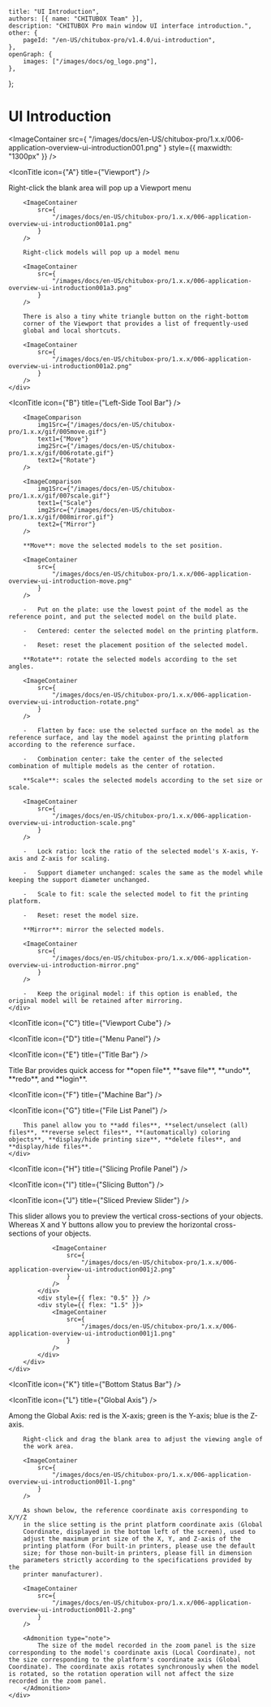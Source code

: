 
	title: "UI Introduction",
	authors: [{ name: "CHITUBOX Team" }],
	description: "CHITUBOX Pro main window UI interface introduction.",
	other: {
		pageId: "/en-US/chitubox-pro/v1.4.0/ui-introduction",
	},
	openGraph: {
		images: ["/images/docs/og_logo.png"],
	},
};

# UI Introduction

<ImageContainer
	src={
		"/images/docs/en-US/chitubox-pro/1.x.x/006-application-overview-ui-introduction001.png"
	}
	style={{ maxwidth: "1300px" }}
/>

<IconTitle icon={"A"} title={"Viewport"} />

<div style={{ display: "flex" }}>
	<div style={{flex: "0 0 4rem"}}></div>
	<div>
		Right-click the blank area will pop up a Viewport menu

    	<ImageContainer
    		src={
    			"/images/docs/en-US/chitubox-pro/1.x.x/006-application-overview-ui-introduction001a1.png"
    		}
    	/>

    	Right-click models will pop up a model menu

    	<ImageContainer
    		src={
    			"/images/docs/en-US/chitubox-pro/1.x.x/006-application-overview-ui-introduction001a3.png"
    		}
    	/>

    	There is also a tiny white triangle button on the right-bottom
    	corner of the Viewport that provides a list of frequently-used
    	global and local shortcuts.

    	<ImageContainer
    		src={
    			"/images/docs/en-US/chitubox-pro/1.x.x/006-application-overview-ui-introduction001a2.png"
    		}
    	/>
    </div>

</div>

<IconTitle icon={"B"} title={"Left-Side Tool Bar"} />

<div style={{ display: "flex" }}>
	<div style={{flex: "0 0 4rem"}}></div>
	<div>
		<ImageContainer
				src={
					"/images/docs/en-US/chitubox-pro/1.x.x/006-application-overview-ui-introduction001b1.png"
				}
			/>

    	<ImageComparison
    		img1Src={"/images/docs/en-US/chitubox-pro/1.x.x/gif/005move.gif"}
    		text1={"Move"}
    		img2Src={"/images/docs/en-US/chitubox-pro/1.x.x/gif/006rotate.gif"}
    		text2={"Rotate"}
    	/>

    	<ImageComparison
    		img1Src={"/images/docs/en-US/chitubox-pro/1.x.x/gif/007scale.gif"}
    		text1={"Scale"}
    		img2Src={"/images/docs/en-US/chitubox-pro/1.x.x/gif/008mirror.gif"}
    		text2={"Mirror"}
    	/>

    	**Move**: move the selected models to the set position.

    	<ImageContainer
    		src={
    			"/images/docs/en-US/chitubox-pro/1.x.x/006-application-overview-ui-introduction-move.png"
    		}
    	/>

    	-   Put on the plate: use the lowest point of the model as the reference point, and put the selected model on the build plate.

    	-   Centered: center the selected model on the printing platform.

    	-   Reset: reset the placement position of the selected model.

    	**Rotate**: rotate the selected models according to the set angles.

    	<ImageContainer
    		src={
    			"/images/docs/en-US/chitubox-pro/1.x.x/006-application-overview-ui-introduction-rotate.png"
    		}
    	/>

    	-   Flatten by face: use the selected surface on the model as the reference surface, and lay the model against the printing platform according to the reference surface.

    	-   Combination center: take the center of the selected combination of multiple models as the center of rotation.

    	**Scale**: scales the selected models according to the set size or scale.

    	<ImageContainer
    		src={
    			"/images/docs/en-US/chitubox-pro/1.x.x/006-application-overview-ui-introduction-scale.png"
    		}
    	/>

    	-   Lock ratio: lock the ratio of the selected model's X-axis, Y-axis and Z-axis for scaling.

    	-   Support diameter unchanged: scales the same as the model while keeping the support diameter unchanged.

    	-   Scale to fit: scale the selected model to fit the printing platform.

    	-   Reset: reset the model size.

    	**Mirror**: mirror the selected models.

    	<ImageContainer
    		src={
    			"/images/docs/en-US/chitubox-pro/1.x.x/006-application-overview-ui-introduction-mirror.png"
    		}
    	/>

    	-   Keep the original model: if this option is enabled, the original model will be retained after mirroring.
    </div>

</div>

<IconTitle icon={"C"} title={"Viewport Cube"} />

<IconTitle icon={"D"} title={"Menu Panel"} />

<IconTitle icon={"E"} title={"Title Bar"} />

<div style={{ display: "flex" }}>
	<div style={{ flex: "0 0 4rem" }}></div>
	<div>
		<p>
			Title Bar provides quick access for **open file**, **save file**,
			**undo**, **redo**, and **login**.
		</p>
	</div>
</div>

<IconTitle icon={"F"} title={"Machine Bar"} />

<IconTitle icon={"G"} title={"File List Panel"} />

<div style={{ display: "flex" }}>
	<div style={{flex: "0 0 4rem"}}></div>
	<div>
		<ImageContainer
			src={
				"/images/docs/en-US/chitubox-pro/1.x.x/006-application-overview-ui-introduction001g1.png"
			}
		/>

    	This panel allow you to **add files**, **select/unselect (all) files**, **reverse select files**, **(automatically) coloring objects**, **display/hide printing size**, **delete files**, and **display/hide files**.
    </div>

</div>

<IconTitle icon={"H"} title={"Slicing Profile Panel"} />

<IconTitle icon={"I"} title={"Slicing Button"} />

<IconTitle icon={"J"} title={"Sliced Preview Slider"} />

<div style={{ display: "flex" }}>
	<div style={{flex: "0 0 4rem"}}></div>
	<div>
		<div
			style={{
				width: "100%",
				overflow: "auto",
				display: "flex",
			}}
		>
			<div style={{ flex: "8" }}>
				This slider allows you to preview the vertical cross-sections of your objects. Whereas <span style={{ color: "red", fontWeight: "bold" }}>X</span> and <span style={{ color: "lightgreen", fontWeight: "bold" }}>Y</span> buttons allow you to preview the horizontal cross-sections of your objects.

    			<ImageContainer
    				src={
    					"/images/docs/en-US/chitubox-pro/1.x.x/006-application-overview-ui-introduction001j2.png"
    				}
    			/>
    		</div>
    		<div style={{ flex: "0.5" }} />
    		<div style={{ flex: "1.5" }}>
    			<ImageContainer
    				src={
    					"/images/docs/en-US/chitubox-pro/1.x.x/006-application-overview-ui-introduction001j1.png"
    				}
    			/>
    		</div>
    	</div>
    </div>

</div>

<IconTitle icon={"K"} title={"Bottom Status Bar"} />

<IconTitle icon={"L"} title={"Global Axis"} />

<div style={{ display: "flex" }}>
	<div style={{flex: "0 0 4rem"}}></div>
	<div>
		Among the Global Axis: red is the X-axis; green is the Y-axis; blue
		is the Z-axis.
		
		Right-click and drag the blank area to adjust the viewing angle of
		the work area.

    	<ImageContainer
    		src={
    			"/images/docs/en-US/chitubox-pro/1.x.x/006-application-overview-ui-introduction001l-1.png"
    		}
    	/>

    	As shown below, the reference coordinate axis corresponding to X/Y/Z
    	in the slice setting is the print platform coordinate axis (Global
    	Coordinate, displayed in the bottom left of the screen), used to
    	adjust the maximum print size of the X, Y, and Z-axis of the
    	printing platform (For built-in printers, please use the default
    	size; for those non-built-in printers, please fill in dimension
    	parameters strictly according to the specifications provided by the
    	printer manufacturer).

    	<ImageContainer
    		src={
    			"/images/docs/en-US/chitubox-pro/1.x.x/006-application-overview-ui-introduction001l-2.png"
    		}
    	/>

    	<Admonition type="note">
    		The size of the model recorded in the zoom panel is the size corresponding to the model's coordinate axis (Local Coordinate), not the size corresponding to the platform's coordinate axis (Global Coordinate). The coordinate axis rotates synchronously when the model is rotated, so the rotation operation will not affect the size recorded in the zoom panel.
    	</Admonition>
    </div>

</div>
